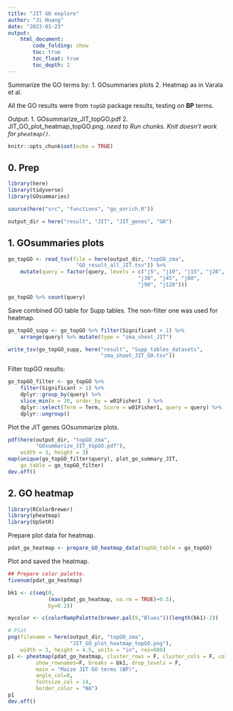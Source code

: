 ```yaml
---
title: "JIT GO explore"
author: "Ji Huang"
date: "2023-01-23"
output: 
    html_document:
        code_folding: show
        toc: true
        toc_float: true
        toc_depth: 2
---
```


Summarize the GO terms by:
1. GOsummaries plots
2. Heatmap as in Varala et al.

All the GO results were from `topGO` package results, testing on **BP** terms.

Output:
1. GOsummarize_JIT_topGO.pdf
2. JIT_GO_plot_heatmap_topGO.png. *need to Run chunks. Knit doesn't work for `pheatmap()`*.

```r
knitr::opts_chunk$set(echo = TRUE)
```

## 0. Prep

```r
library(here)
library(tidyverse)
library(GOsummaries)

source(here("src", "functions", "go_enrich.R"))

output_dir = here("result", "JIT", "JIT_genes", "GO")
```

## 1. GOsummaries plots

```r
go_topGO <- read_tsv(file = here(output_dir, "topGO_zma",
                      "GO_result_all_JIT.tsv")) %>% 
    mutate(query = factor(query, levels = c("j5", "j10", "j15", "j20", 
                                          "j30", "j45", "j60", 
                                          "j90", "j120")))

go_topGO %>% count(query)
```

Save combined GO table for Supp tables. The non-filter one was used for heatmap.
```r
go_topGO_supp <- go_topGO %>% filter(Significant > 1) %>% 
    arrange(query) %>% mutate(type = "zma_shoot_JIT")

write_tsv(go_topGO_supp, here("result", "Supp_tables_datasets", 
                              "zma_shoot_JIT_GO.tsv"))
```

Filter topGO results:

```r
go_topGO_filter <- go_topGO %>% 
    filter(Significant > 1) %>% 
    dplyr::group_by(query) %>% 
    slice_min(n = 20, order_by = w01Fisher1  ) %>% 
    dplyr::select(Term = Term, Score = w01Fisher1, query = query) %>% 
    dplyr::ungroup()
```

Plot the JIT genes GOsummarize plots.

```r
pdf(here(output_dir, "topGO_zma",
         "GOsummarize_JIT_topGO.pdf"),
    width = 3, height = 3)
map(unique(go_topGO_filter$query), plot_go_summary_JIT, 
    go_table = go_topGO_filter)
dev.off()
```

## 2. GO heatmap

```r
library(RColorBrewer)
library(pheatmap)
library(UpSetR)
```

Prepare plot data for heatmap.

```r
pdat_go_heatmap <- prepare_GO_heatmap_data(topGO_table = go_topGO)
```

Plot and saved the heatmap. 

```r
## Prepare color palette.
fivenum(pdat_go_heatmap)

bk1 <- c(seq(0, 
             (max(pdat_go_heatmap, na.rm = TRUE)+0.5), 
             by=0.2))

mycolor <- c(colorRampPalette(brewer.pal(9,"Blues"))(length(bk1)-2))

# Plot
png(filename = here(output_dir, "topGO_zma",
                    "JIT_GO_plot_heatmap_topGO.png"), 
    width = 3, height = 4.5, units = "in", res=600)
p1 <- pheatmap(pdat_go_heatmap, cluster_rows = F, cluster_cols = F, color=mycolor,
         show_rownames=F, breaks = bk1, drop_levels = F,
         main = "Maize JIT GO terms (BP)",
         angle_col=0,
         fontsize_col = 14,
         border_color = "NA")
p1
dev.off()
```
